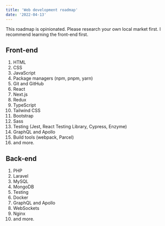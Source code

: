 ```yaml
---
title: 'Web development roadmap'
date: '2022-04-13'
---
```


This roadmap is opinionated. Please research your own local market first. I recommend learning the front-end first.

## Front-end

1. HTML
1. CSS
1. JavaScript
1. Package managers (npm, pnpm, yarn)
1. Git and GitHub
1. React
1. Next.js
1. Redux
1. TypeScript
1. Tailwind CSS
1. Bootstrap
1. Sass
1. Testing (Jest, React Testing Library, Cypress, Enzyme)
1. GraphQL and Apollo
1. Build tools (webpack, Parcel)
1. and more.

## Back-end

1. PHP
1. Laravel
1. MySQL
1. MongoDB
1. Testing
1. Docker
1. GraphQL and Apollo
1. WebSockets
1. Nginx
1. and more.
